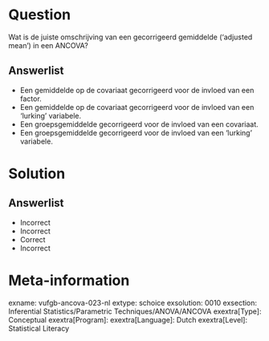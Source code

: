 Question
========

Wat is de juiste omschrijving van een gecorrigeerd gemiddelde (‘adjusted mean’) in een ANCOVA?
  
Answerlist
----------
* Een gemiddelde op de covariaat gecorrigeerd voor de invloed van een factor.
* Een gemiddelde op de covariaat gecorrigeerd voor de invloed van een ‘lurking’ variabele.
* Een groepsgemiddelde gecorrigeerd voor de invloed van een covariaat.
* Een groepsgemiddelde gecorrigeerd voor de invloed van een ‘lurking’ variabele.

Solution
========

Answerlist
----------
* Incorrect
* Incorrect
* Correct
* Incorrect

Meta-information
================
exname: vufgb-ancova-023-nl
extype: schoice
exsolution: 0010
exsection: Inferential Statistics/Parametric Techniques/ANOVA/ANCOVA
exextra[Type]: Conceptual
exextra[Program]: 
exextra[Language]: Dutch
exextra[Level]: Statistical Literacy
